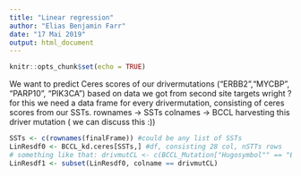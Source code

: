 ```yaml
---
title: "Linear regression"
author: "Elias Benjamin Farr"
date: "17 Mai 2019"
output: html_document
---
```


```r
knitr::opts_chunk$set(echo = TRUE)
```

We want to predict Ceres scores of our drivermutations ("ERBB2","MYCBP", "PARP10", "PIK3CA") based on data we got from second site targets wright ?
for this we need a data frame for every drivermutation, consisting of ceres scores from our SSTs. 
rownames -> SSTs
colnames -> BCCL harvesting this driver mutation ( we can discuss this :))


```r
SSTs <- c(rownames(finalFrame)) #could be any list of SSTs
LinResdf0 <- BCCL_kd.ceres[SSTs,] #df, consisting 28 col, nSTTs rows
# something like that: drivmutCL <- c(BCCL_Mutation["Hugosymbol"" == "ERBB2" ])
LinResdf1 <- subset(LinResdf0, colname == drivmutCL)


```

